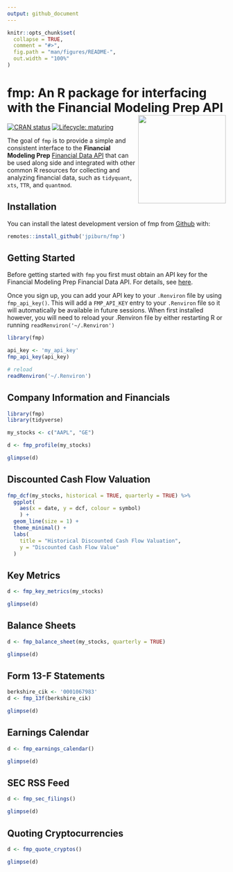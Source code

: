 ```yaml
---
output: github_document
---
```


<!-- README.md is generated from README.Rmd. Please edit that file -->

```r
knitr::opts_chunk$set(
  collapse = TRUE,
  comment = "#>",
  fig.path = "man/figures/README-",
  out.width = "100%"
)
```
# fmp: An R package for interfacing with the Financial Modeling Prep API <img src='man/figures/logo.png' align="right" height="202.5" />

<!-- badges: start -->
[![CRAN status](https://www.r-pkg.org/badges/version/fmp)](https://CRAN.R-project.org/package=fmp)
[![Lifecycle: maturing](https://img.shields.io/badge/lifecycle-maturing-blue.svg)](https://www.tidyverse.org/lifecycle/#maturing)
<!-- badges: end -->

The goal of `fmp` is to provide a simple and consistent interface to the **Financial Modeling Prep** [Financial Data API](https://financialmodelingprep.com/) that can be used along side and integrated with other common R resources 
for collecting and analyzing financial data, such as `tidyquant`, `xts`, `TTR`, and `quantmod`.

## Installation

<!-- You can install the released version of fmp from [CRAN](https://CRAN.R-project.org) with: -->
<!-- --- actually not on CRAN yet -->
<!-- ``` r -->
<!-- install.packages("fmp") -->
<!-- ``` -->
You can install the latest development version of fmp from [Github](https://github.com) with:

``` r
remotes::install_github('jpiburn/fmp')
```

## Getting Started

Before getting started with `fmp` you first must obtain an API key for the Financial Modeling Prep Financial Data API. For details, see [here](https://financialmodelingprep.com/developer/docs/pricing/).

Once you sign up, you can add your API key to your `.Renviron` file by using `fmp_api_key()`. This will add a `FMP_API_KEY` entry to your `.Renviron` file so it will automatically be available in future sessions. When first installed however, you will need to reload your .Renviron file by either restarting R or running `readRenviron('~/.Renviron')`

```r
library(fmp)

api_key <- 'my_api_key'
fmp_api_key(api_key)

# reload
readRenviron('~/.Renviron')
```


## Company Information and Financials

```r
library(fmp)
library(tidyverse)

my_stocks <- c("AAPL", "GE")

d <- fmp_profile(my_stocks)

glimpse(d)
```


## Discounted Cash Flow Valuation
```r

fmp_dcf(my_stocks, historical = TRUE, quarterly = TRUE) %>%
  ggplot(
    aes(x = date, y = dcf, colour = symbol)
    ) +
  geom_line(size = 1) +
  theme_minimal() +
  labs(
    title = "Historical Discounted Cash Flow Valuation",
    y = "Discounted Cash Flow Value"
  )
```


## Key Metrics
```r
d <- fmp_key_metrics(my_stocks)

glimpse(d)
```

## Balance Sheets
```r
d <- fmp_balance_sheet(my_stocks, quarterly = TRUE)

glimpse(d)
```


## Form 13-F Statements
```r
berkshire_cik <- '0001067983'
d <- fmp_13f(berkshire_cik)

glimpse(d)
```

## Earnings Calendar
```r
d <- fmp_earnings_calendar()

glimpse(d)
```

## SEC RSS Feed
```r
d <- fmp_sec_filings()

glimpse(d)
```

## Quoting Cryptocurrencies
```r
d <- fmp_quote_cryptos()

glimpse(d)
```

